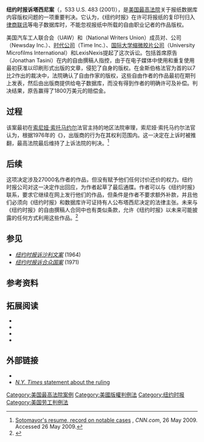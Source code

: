{{Infobox SCOTUS case
  | Litigants               = 纽约时报诉塔西尼
  | ArgueDate               = 3月28日
  | ArgueYear               = 2001年
  | DecideDate              = 6月25日
  | DecideYear              = 2001年
  | FullName                = The New York Times Company, Inc., et al., Petitioners <br />v.<br />[[Jonathan_Tasini|Jonathan Tasini]], et al.
  | USVol                   = 533
  | USPage                  = 483
  | ParallelCitations       = 121 S. Ct. 2381; 150 [[L._Ed._2d|L. Ed. 2d]] 500; 2001 [[U.S._LEXIS|U.S. LEXIS]] 4667
  | Docket=00-201
  | Prior                   = 
  | Subsequent              = 
  | Holding                 = 第201（c）节不授权此处讨论的复制。出版商不受§201（c）的保护，因为数据库单独复制和分发文章，而不是在上下文中，不是“作为作者贡献的特定集体作品的一部分”，“作为……任何修订的一部分”，或“作为……同一系列中任何后期集体作品的一部分”
  | SCOTUS                  = 1994-2005
  | Majority                = 金斯伯格
  | JoinMajority            = 伦奎斯特、奥康纳、斯卡利亚、肯尼迪、苏特、托马斯
  | Dissent                 = 史蒂文森
  | JoinDissent             = 布雷耶
  | LawsApplied             = 
}}

'''纽约时报诉塔西尼案'''（{{lang-en|New York Times Co. v. Tasini}}，533 U.S. 483 (2001)），是[[美国最高法院|美国最高法院]]关于报纸数据库内容版权问题的一项重要判决。它认为，《纽约时报》在许可将报纸的复印刊归入[[律商联讯|律商联讯]]等电子数据库时，不能忽视报纸中所载的自由职业记者的作品版权。

美国汽车工人联合会（UAW）和{{link-en|全国作家联盟|National Writers Union}}（National Writers Union）成员对{{link-en|纽约时报公司|The New York Times Company}}、{{link-en|新闻日|Newsday}}公司（Newsday Inc.）、[[华纳媒体|时代公司]]（Time Inc.）、[[ProQuest|国际大学缩微胶片公司]]（University Microfilms International）和LexisNexis提起了这次诉讼。包括首席原告{{link-en|乔纳森·塔西尼|Jonathan Tasini}}（Jonathan Tasini）在内的自由撰稿人指控，由于在电子媒体中使用和重复使用最初获准以印刷形式出版的文章，侵犯了自身的版权。在金斯伯格法官为首的以7比2作出的裁决中，法院确认了自由作家的版权，这些自由作者的作品最初在期刊上发表，然后由出版商提供给电子数据库，而没有得到作者的明确许可及补偿。判决结果，原告赢得了1800万美元的赔偿金。

==过程==
该案最初在[[索尼娅·索托马约尔|索尼娅·索托马约尔]]法官主持的地区法院审理，索尼娅·索托马约尔法官认为，根据1976年的《{{link-en|1976年版权法|Copyright Act of 1976|版权法}}》，出版商的行为在其权利范围内。这一决定在上诉时被推翻，最高法院最后维持了上诉法院的判决。<ref>[http://www.cnn.com/2009/POLITICS/05/26/sotomayor.resume/?iref=hpmostpop Sotomayor's resume, record on notable cases] {{Wayback|url=http://www.cnn.com/2009/POLITICS/05/26/sotomayor.resume/?iref=hpmostpop |date=20090529121846 }}, ''CNN.com'', 26 May 2009.  Accessed 26 May 2009.</ref>

==后续==
这项决定涉及27000名作者的作品，但没有赋予他们任何讨价还价的权力。纽约时报公司对这一决定作出回应，为作者起草了最后通牒。作者可以与《纽约时报》联系，要求它继续在网上发行他们的作品，但条件是作者不要求额外补款，并且他们必须向《纽约时报》和数据库许可证持有人公布塔西尼决定的法律主张。未来与《纽约时报》的自由撰稿人合同中也有类似条款，允许《纽约时报》以未来可能披露的任何方式利用这些作品。<ref>{{Cite web|url=https://papers.ssrn.com/abstract=3183265|title=What We Don't See When We See Copyright as Property|first=Jessica|last=Litman|date=May 22, 2018|via=papers.ssrn.com}}</ref>

==参见==
* ''[[纽约时报诉沙利文案|纽约时报诉沙利文案]]'' (1964)
* ''[[纽约时报诉合众国案|纽约时报诉合众国案]]'' (1971)

==参考资料==
{{reflist}}

==拓展阅读==
*{{cite journal |last=Chen |first=Xiaotian |year=2002 |title=Embargo, ''Tasini'', and 'Opted Out': How Many Journal Articles Are Missing from Full-Text Databases |journal=Internet Reference Services Quarterly |volume=7 |issue=4 |pages=23–34 |doi=10.1300/J136v07n04_03}}
*{{cite journal |last=Freeman |first=Edward H. |year=2001 |title=Electronic reprints of freelance works: ''New York Times v. Tasini'' |journal=Publishing Research Quarterly |volume=17 |issue=3 |pages=50–55 |doi=10.1007/s12109-001-0033-0 }}
*{{cite journal |last=Parisi |first=Francesco  |author2=Ševčenko, Catherine |year=2001 |title=Lessons from the Anticommons: The Economics of ''New York Times Co. v. Tasini'' |journal=Kentucky Law Journal |volume=90 |issue=2 |pages=295 }}
*{{cite journal |last=Smith |first=Frank H. |year=1998 |title=Tasini v. New York Times Co.: A Copyright, or a Right to Copy?|journal=New England Law Review |volume=32 |issue=4 |pages=1093–1130 }}

==外部链接==
* {{caselaw source
 | case = ''New York Times Co. v. Tasini'', {{ussc|533|483|2001|el=no}}
 | cornell =https://www.law.cornell.edu/supct/html/00-201.ZS.html
 | justia =https://supreme.justia.com/cases/federal/us/533/483/
 | loc =http://cdn.loc.gov/service/ll/usrep/usrep533/usrep533483/usrep533483.pdf
 | oyez =https://www.oyez.org/cases/2000/00-201
 }}
*[http://www.corporate-ir.net/ireye/ir_site.zhtml?ticker=NYT&script=461&layout=-6&item_id=185834 ''N.Y. Times'' statement about the ruling] {{Wayback|url=http://www.corporate-ir.net/ireye/ir_site.zhtml?ticker=NYT&script=461&layout=-6&item_id=185834 |date=20210502231557 }}

[[Category:美国最高法院案例|Category:美国最高法院案例]]
[[Category:美國版權判例法|Category:美國版權判例法]]
[[Category:纽约时报|Category:纽约时报]]
[[Category:美国劳工判例法|Category:美国劳工判例法]]